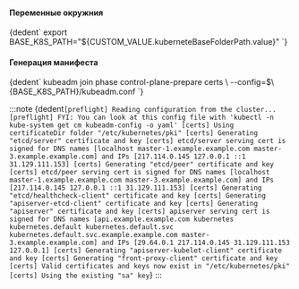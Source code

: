 


<h4>Переменные окружния</h4>
<CodeBlock language="bash">
    {dedent`
        export BASE_K8S_PATH="${CUSTOM_VALUE.kuberneteBaseFolderPath.value}"
    `}
</CodeBlock>

<h4>Генерация манифеста</h4>
<CodeBlock language="bash">
    {dedent`
        kubeadm join phase control-plane-prepare certs \
            --config=$\{BASE_K8S_PATH}/kubeadm.conf
    `}
</CodeBlock>


:::note
<CodeBlock language="bash">
    {dedent`
        [preflight] Reading configuration from the cluster...
        [preflight] FYI: You can look at this config file with 'kubectl -n kube-system get cm kubeadm-config -o yaml'
        [certs] Using certificateDir folder "/etc/kubernetes/pki"
        [certs] Generating "etcd/server" certificate and key
        [certs] etcd/server serving cert is signed for DNS names [localhost master-1.example.example.com master-3.example.example.com] and IPs [217.114.0.145 127.0.0.1 ::1 31.129.111.153]
        [certs] Generating "etcd/peer" certificate and key
        [certs] etcd/peer serving cert is signed for DNS names [localhost master-1.example.example.com master-3.example.example.com] and IPs [217.114.0.145 127.0.0.1 ::1 31.129.111.153]
        [certs] Generating "etcd/healthcheck-client" certificate and key
        [certs] Generating "apiserver-etcd-client" certificate and key
        [certs] Generating "apiserver" certificate and key
        [certs] apiserver serving cert is signed for DNS names [api.example.example.com kubernetes kubernetes.default kubernetes.default.svc kubernetes.default.svc.example.example.com master-3.example.example.com] and IPs [29.64.0.1 217.114.0.145 31.129.111.153 127.0.0.1]
        [certs] Generating "apiserver-kubelet-client" certificate and key
        [certs] Generating "front-proxy-client" certificate and key
        [certs] Valid certificates and keys now exist in "/etc/kubernetes/pki"
        [certs] Using the existing "sa" key
    `}
</CodeBlock>
:::
